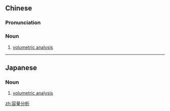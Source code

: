 ==Chinese==
{{zh-forms|type=22}}
{{wikipedia|lang=zh}}

===Pronunciation===
{{zh-pron
|m=róngliàng fēnxī,tl=y
|c=jung4 loeng6 fan1 sik1
|cat=n
}}

===Noun===
{{zh-noun}}

# {{lb|zh|analytical chemistry}} [[volumetric analysis]]

----

==Japanese==
{{ja-kanjitab|よう|りょう|ぶん|せき|yomi=on}}

===Noun===
{{ja-noun|ようりょうぶんせき}}

# [[volumetric analysis]]

[[zh:容量分析]]